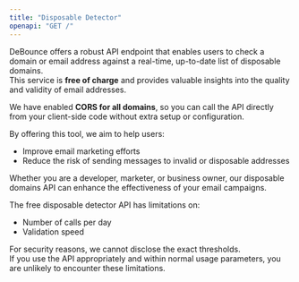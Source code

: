 ```yaml
---
title: "Disposable Detector"
openapi: "GET /"
---
```


DeBounce offers a robust API endpoint that enables users to check a domain or email address against a real-time, up-to-date list of disposable domains.  
This service is **free of charge** and provides valuable insights into the quality and validity of email addresses.  

We have enabled **CORS for all domains**, so you can call the API directly from your client-side code without extra setup or configuration.  

By offering this tool, we aim to help users:  
- Improve email marketing efforts  
- Reduce the risk of sending messages to invalid or disposable addresses  

Whether you are a developer, marketer, or business owner, our disposable domains API can enhance the effectiveness of your email campaigns.  

<Warning title="Rate Limiting">

The free disposable detector API has limitations on:  
- Number of calls per day  
- Validation speed  

For security reasons, we cannot disclose the exact thresholds.  
If you use the API appropriately and within normal usage parameters, you are unlikely to encounter these limitations.  

</Warning>
